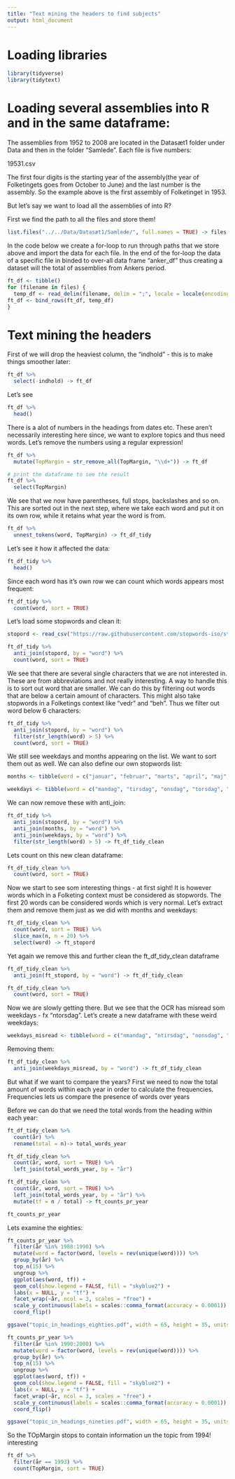 ```yaml
---
title: "Text mining the headers to find subjects"
output: html_document
---
```

# Loading libraries
```r
library(tidyverse)
library(tidytext)
```

# Loading several assemblies into R and in the same dataframe: 

The assemblies from 1952 to 2008 are located in the Datasæt1 folder under Data and then in the folder "Samlede". Each file is five numbers: 

19531.csv

The first four digits is the starting year of the assembly(the year of Folketingets goes from October to June) and the last number is the assembly. So the example above is the first assembly of Folketinget in 1953. 

But let's say we want to load all the assemblies of into R? 

First we find the path to all the files and store them!
```r
list.files("../../Data/Datasæt1/Samlede/", full.names = TRUE) -> files
```


In the code below we create a for-loop to run through paths that we store above and import the data for each file. In the end of the for-loop the data of a specific file in binded to over-all data frame "anker_df" thus creating a dataset will the total of assemblies from Ankers period. 
```r
ft_df <- tibble()
for (filename in files) {
  temp_df <- read_delim(filename, delim = ";", locale = locale(encoding = "windows-1252"))
ft_df <- bind_rows(ft_df, temp_df)
}
```

# Text mining the headers

First of we will drop the heaviest column, the "indhold" - this is to make things smoother later: 

```r
ft_df %>% 
  select(-indhold) -> ft_df
```

Let's see
```r
ft_df %>% 
  head()
```
There is a alot of numbers in the headings from dates etc. These aren't necessarily interesting here since, we want to explore topics and thus need words. Let's remove the numbers using a regular expression! 

```r
ft_df %>% 
  mutate(TopMargin = str_remove_all(TopMargin, "\\d+")) -> ft_df

# print the dataframe to see the result
ft_df %>% 
  select(TopMargin)
```
We see that we now have parentheses, full stops, backslashes and so on. This are sorted out in the next step, where we take each word and put it on its own row, while it retains what year the word is from. 

```r
ft_df %>% 
  unnest_tokens(word, TopMargin) -> ft_df_tidy
```

Let's see it how it affected the data:

```r
ft_df_tidy %>% 
  head()
```
Since each word has it's own row we can count which words appears most frequent:

```r
ft_df_tidy %>% 
  count(word, sort = TRUE)
```
Let's load some stopwords and clean it: 

```r
stopord <- read_csv("https://raw.githubusercontent.com/stopwords-iso/stopwords-da/master/stopwords-da.txt", col_names = "word")
```

```r
ft_df_tidy %>% 
  anti_join(stopord, by = "word") %>% 
  count(word, sort = TRUE)
```
We see that there are several single characters that we are not interested in. These are from abbreviations and not really interesting. A way to handle this is to sort out word that are smaller. We can do this by filtering out words that are below a certain amount of characters. This might also take stopwords in a Folketings context like "vedr" and "beh". Thus we filter out word below 6 characters: 

```r
ft_df_tidy %>% 
  anti_join(stopord, by = "word") %>% 
  filter(str_length(word) > 5) %>% 
  count(word, sort = TRUE)
```
We still see weekdays and months appearing on the list. We want to sort them out as well. We can also define our own stopwords list: 

```r
months <- tibble(word = c("januar", "februar", "marts", "april", "maj", "juni", "juli", "august", "september", "oktober", "november", "december"))

weekdays <- tibble(word = c("mandag", "tirsdag", "onsdag", "torsdag", "fredag", "lørdag", "søndag"))
```


We can now remove these with anti_join:

```r
ft_df_tidy %>% 
  anti_join(stopord, by = "word") %>% 
  anti_join(months, by = "word") %>% 
  anti_join(weekdays, by = "word") %>% 
  filter(str_length(word) > 5) -> ft_df_tidy_clean
```
Lets count on this new clean dataframe: 
```r
ft_df_tidy_clean %>% 
  count(word, sort = TRUE)
```

Now we start to see som interesting things - at first sight! It is however words which in a Folketing context must be considered as stopwords. The first 20 words can be considered words which is very normal. Let's extract them and remove them just as we did with months and weekdays:

```r
ft_df_tidy_clean %>% 
  count(word, sort = TRUE) %>% 
  slice_max(n, n = 20) %>% 
  select(word) -> ft_stopord
```



Yet again we remove this and further clean the ft_df_tidy_clean dataframe

```r
ft_df_tidy_clean %>% 
  anti_join(ft_stopord, by = "word") -> ft_df_tidy_clean

ft_df_tidy_clean %>% 
  count(word, sort = TRUE)
```
Now we are slowly getting there. But we see that the OCR has misread som weekdays - fx "ntorsdag". Let's create a new dataframe with these weird weekdays:

```r
weekdays_misread <- tibble(word = c("nmandag", "ntirsdag", "nonsdag", "ntorsdag", "nfredag", "nlørdag", "nsøndag"))
```

Removing them:
```r
ft_df_tidy_clean %>%
  anti_join(weekdays_misread, by = "word") -> ft_df_tidy_clean
```


But what if we want to compare the years? First we need to now the total amount of words within each year in order to calculate the frequencies. Frequencies lets us compare the presence of words over years

Before we can do that we need the total words from the heading within each year:
```r
ft_df_tidy_clean %>% 
  count(år) %>% 
  rename(total = n)-> total_words_year
```

```r
ft_df_tidy_clean %>% 
  count(år, word, sort = TRUE) %>% 
  left_join(total_words_year, by = "år")
```

```r
ft_df_tidy_clean %>% 
  count(år, word, sort = TRUE) %>% 
  left_join(total_words_year, by = "år") %>% 
  mutate(tf = n / total) -> ft_counts_pr_year

ft_counts_pr_year
```

Lets examine the eighties:

```r
ft_counts_pr_year %>% 
  filter(år %in% 1980:1990) %>% 
  mutate(word = factor(word, levels = rev(unique(word)))) %>% 
  group_by(år) %>% 
  top_n(15) %>% 
  ungroup %>%
  ggplot(aes(word, tf)) +
  geom_col(show.legend = FALSE, fill = "skyblue2") +
  labs(x = NULL, y = "tf") +
  facet_wrap(~år, ncol = 3, scales = "free") +
  scale_y_continuous(labels = scales::comma_format(accuracy = 0.0001)) +
  coord_flip()
```

```r
ggsave("topic_in_headings_eighties.pdf", width = 65, height = 35, units = "cm")
```


```r
ft_counts_pr_year %>% 
  filter(år %in% 1990:2000) %>% 
  mutate(word = factor(word, levels = rev(unique(word)))) %>% 
  group_by(år) %>% 
  top_n(15) %>% 
  ungroup %>%
  ggplot(aes(word, tf)) +
  geom_col(show.legend = FALSE, fill = "skyblue2") +
  labs(x = NULL, y = "tf") +
  facet_wrap(~år, ncol = 3, scales = "free") +
  scale_y_continuous(labels = scales::comma_format(accuracy = 0.0001)) +
  coord_flip()
```

```r
ggsave("topic_in_headings_nineties.pdf", width = 65, height = 35, units = "cm")
```

So the TOpMargin stops to contain information un the topic from 1994! interesting

```r
ft_df %>% 
  filter(år == 1993) %>% 
  count(TopMargin, sort = TRUE)
```

